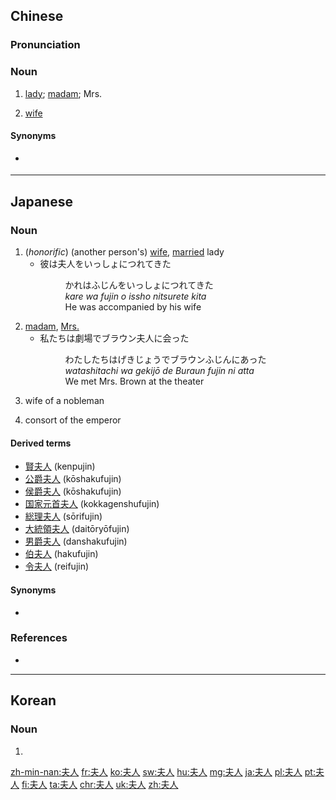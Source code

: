==Chinese==
{{zh-forms}}

===Pronunciation===
{{zh-pron
|m=fūrén,tl=y
|ma=zh-fūren.ogg
|c=fu1 jan4/4-2
|h=pfs=fû-ngìn
|mn=hu-jîn
|cat=n
}}

===Noun===
{{zh-noun|mw=位}}

# [[lady]]; [[madam]]; Mrs.
#: {{zh-x|王 '''夫人''' 來 了。|'''Mrs.''' Wang has arrived.}}
# {{lb|zh|formal}} [[wife]]

====Synonyms====
* {{sense|wife}} {{zh-l|妻子}}

{{zh-cat|Beginning}}

----

==Japanese==
{{ja-kanjitab|ふ|じん|yomi=on}}

===Noun===
{{ja-noun|ふじん}}

# (''honorific'') (another person's) [[wife]], [[married]] lady
#* 彼は夫人をいっしょにつれてきた
#*: かれはふじんをいっしょにつれてきた
#*: ''kare wa fujin o issho nitsurete kita''
#*: He was accompanied by his wife
# [[madam]], [[Mrs.]]
#* 私たちは劇場でブラウン夫人に会った
#*: わたしたちはげきじょうでブラウンふじんにあった
#*: ''watashitachi wa gekijō de Buraun fujin ni atta''
#*: We met Mrs. Brown at the theater
# {{lb|ja|archaic|sort=ふじん}} wife of a nobleman
# {{lb|ja|archaic|sort=ふじん}} consort of the emperor

====Derived terms====
{{der-top}}
* [[賢夫人]] (kenpujin)
* [[公爵夫人]] (kōshakufujin)
* [[侯爵夫人]] (kōshakufujin)
* [[国家元首夫人]] (kokkagenshufujin)
* [[総理夫人]] (sōrifujin)
* [[大統領夫人]] (daitōryōfujin)
* [[男爵夫人]] (danshakufujin)
* [[伯夫人]] (hakufujin)
* [[令夫人]] (reifujin)
{{der-bottom}}

====Synonyms====
* {{ja-r|奥方|おうほう}}

===References===
* {{R:Shogakukan}}

----

==Korean==
{{ko-hanjatab}}

===Noun===
{{ko-noun|hj|hangeul=부인}}

# {{hanja form of|부인|(honorific) (another person's) [[wife]]}}

[[zh-min-nan:夫人]]
[[fr:夫人]]
[[ko:夫人]]
[[sw:夫人]]
[[hu:夫人]]
[[mg:夫人]]
[[ja:夫人]]
[[pl:夫人]]
[[pt:夫人]]
[[fi:夫人]]
[[ta:夫人]]
[[chr:夫人]]
[[uk:夫人]]
[[zh:夫人]]
